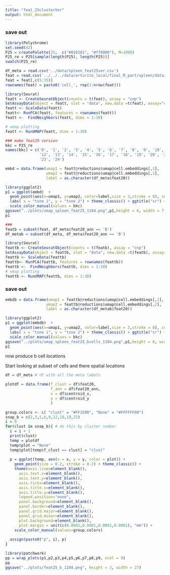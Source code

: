 ```yaml
---
title: "feat_25clusterVer"
output: html_document
---
```


### save out

```r
library(Polychrome)
set.seed(42)
P25 = createPalette(25,  c("#010101", "#ff0000"), M=1000)
P25_re = P25[sample(length(P25), length(P25))]
swatch(P25_re)
```


```r
df_meta = read.csv('../data/spleen_feat25ver.csv')
feat = read.csv('../../../data/arturito_local/final_R_part/spleen/data/save_spleen_ann_0327.csv')
feat = feat[,c(5:35)]
rownames(feat) = paste0('cell_', rep(1:nrow(feat)))

library(Seurat)
featt <- CreateSeuratObject(counts = t(feat), assay = "cnp")
SetAssayData(object = featt, slot = "data", new.data =t(feat), assay="cnp")
featt <- ScaleData(featt) 
featt<- RunPCA(featt, features = rownames(featt))
featt <-  FindNeighbors(featt, dims = 1:30)

# umap plotting
featt <- RunUMAP(featt, dims = 1:30)
```

```r
### make feat25 version
bkc = P25_re
names(bkc) = c('0', '1', '2', '3', '4', '5', '6', '7', '8', '9', '10', '11',
               '12', '13', '14', '15', '16', '17', '18', '19', '20', '21', '22',
               '23', '24')

embd = data.frame(umap1 = featt@reductions$umap@cell.embeddings[,1],
                  umap2 = featt@reductions$umap@cell.embeddings[,2],
                  label = as.character(df_meta$feat20))

library(ggplot2)
p1 = ggplot(embd)  + 
  geom_point(aes(x=umap1, y=umap2, color=label,size = 3,stroke = 0), cex = 1) +
  labs( x = "tsne 1", y = "tsne 2") + theme_classic() + ggtitle("sr") +
  scale_color_manual(values = bkc)
ggsave("../plots/umap_spleen_feat25_1104.png",p1,height = 6, width = 7.8)
p1
```

```r
###
featb = subset(feat, df_meta$feat20_ann == 'B')
df_metab = subset(df_meta, df_meta$feat20_ann == 'B')

library(Seurat)
feattb <- CreateSeuratObject(counts = t(featb), assay = "cnp")
SetAssayData(object = feattb, slot = "data", new.data =t(featb), assay="cnp")
feattb <- ScaleData(feattb) 
feattb<- RunPCA(feattb, features = rownames(feattb))
feattb <-  FindNeighbors(feattb, dims = 1:30)
# umap plotting
feattb <- RunUMAP(feattb, dims = 1:30)
```

### save out

```r
embdb = data.frame(umap1 = feattb@reductions$umap@cell.embeddings[,1],
                  umap2 = feattb@reductions$umap@cell.embeddings[,2],
                  label = as.character(df_metab$feat20))

library(ggplot2)
p1 = ggplot(embdb)  + 
  geom_point(aes(x=umap1, y=umap2, color=label,size = 3,stroke = 0), cex = 1) +
  labs( x = "tsne 1", y = "tsne 2") + theme_classic() + ggtitle("sr") +
  scale_color_manual(values = bkc)
ggsave("../plots/umap_spleen_feat25_bcells_1104.png",p1,height = 6, width = 6.5)
p1
```



#################### now produce b cell locations


Start looking at subset of cells and there spatial locations

```r
df = df_meta # df with all the meta labels

plotdf = data.frame(f_clust = df$feat20,
                    f_ann = df$feat20_ann,
                    x = df$centroid_x,
                    y = df$centroid_y
                    )
```


```r
group.colors <- c( "clust" = "#FF1E00", "None" = "#FFFFFF00")
snap_b = c(2,3,5,6,9,12,18,19,21)
i = 0
for(clust in snap_b){ # do this by cluster number
  i = i + 1
  print(clust)
  temp = plotdf
  temp$plot = "None"
  temp$plot[temp$f_clust == clust] = "clust"
  
  p = ggplot(temp, aes(x = x, y = y, color = plot)) +
    geom_point(size = 0.2, stroke = 0.2) + theme_classic() +
    theme(axis.line=element_blank(),
      axis.text.x=element_blank(),
      axis.text.y=element_blank(),
      axis.ticks=element_blank(),
      axis.title.x=element_blank(),
      axis.title.y=element_blank(),
      legend.position="none",
      panel.background=element_blank(),
      panel.border=element_blank(),
      panel.grid.major=element_blank(),
      panel.grid.minor=element_blank(),
      plot.background=element_blank(),
      plot.margin = unit(c(0.0001,0.0001,0.0001,0.0001), "mm")) +
    scale_color_manual(values=group.colors)
  
  assign(paste0("p", i), p)
}

library(patchwork)
pp = wrap_plots(p1,p2,p3,p4,p5,p6,p7,p8,p9, ncol = 9)
pp
ggsave("../plots/feat25_b_1104.png", height = 3, width = 27)
```

